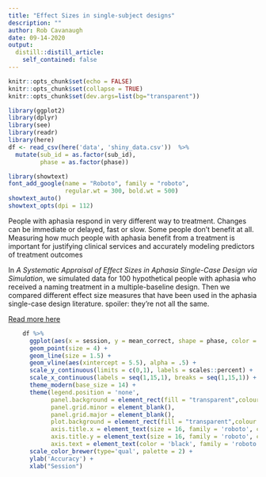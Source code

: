 ```yaml
---
title: "Effect Sizes in single-subject designs"
description: ""
author: Rob Cavanaugh
date: 09-14-2020
output:
  distill::distill_article:
    self_contained: false
---
```



```r
knitr::opts_chunk$set(echo = FALSE)
knitr::opts_chunk$set(collapse = TRUE)
knitr::opts_chunk$set(dev.args=list(bg="transparent"))
```


```r
library(ggplot2)
library(dplyr)
library(see)
library(readr)
library(here)
df <- read_csv(here('data', 'shiny_data.csv'))  %>%
  mutate(sub_id = as.factor(sub_id),
         phase = as.factor(phase))
```
```r
library(showtext)
font_add_google(name = "Roboto", family = "roboto",
                regular.wt = 300, bold.wt = 500)
showtext_auto()
showtext_opts(dpi = 112)
```
People with aphasia respond in very different way to treatment. Changes can be immediate or delayed, fast or slow. Some people don't benefit at all. Measuring how much people with aphasia benefit from a treatment is important for justifying clinical services and accurately modeling predictors of treatment outcomes

In _A Systematic Appraisal of Effect Sizes in Aphasia Single-Case Design via Simulation_, we simulated data for 100 hypothetical people with aphasia who received a naming treatment in a multiple-baseline design. Then we compared  different effect size measures that have been used in the aphasia single-case design literature. spoiler: they're not all the same.

<a href="https://rb-cavanaugh.shinyapps.io/aphasia-effect-sizes/" target="_blank" rel = "noreferrer"> Read more here</a>


```r


    df %>%
      ggplot(aes(x = session, y = mean_correct, shape = phase, color = sub_id,)) +
      geom_point(size = 4) +
      geom_line(size = 1.5) + 
      geom_vline(aes(xintercept = 5.5), alpha = .5) +
      scale_y_continuous(limits = c(0,1), labels = scales::percent) +
      scale_x_continuous(labels = seq(1,15,1), breaks = seq(1,15,1)) +
      theme_modern(base_size = 14) +
      theme(legend.position = 'none',
            panel.background = element_rect(fill = "transparent",colour = NA), 
            panel.grid.minor = element_blank(), 
            panel.grid.major = element_blank(),
            plot.background = element_rect(fill = "transparent",colour = NA),
            axis.title.x = element_text(size = 16, family = 'roboto', color = 'black'),
            axis.title.y = element_text(size = 16, family = 'roboto', color = 'black'),
            axis.text = element_text(color = 'black', family = 'roboto')) + 
      scale_color_brewer(type='qual', palette = 2) +
      ylab('Accuracy') +
      xlab("Session") 


```


